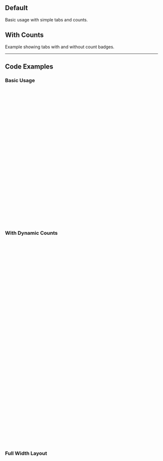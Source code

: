 

## Default

Basic usage with simple tabs and counts.

<Canvas of={SegmentedControlStories.Default} />

## With Counts

Example showing tabs with and without count badges.

<Canvas of={SegmentedControlStories.WithCounts} />

---

## Code Examples

### Basic Usage

```typescript
import { Component, signal } from '@angular/core';
import { DsSegmentedControl, type DsSegmentedTab } from '@ui/segmented-control';

@Component({
  selector: 'app-example',
  imports: [DsSegmentedControl],
  template: `
    <ds-segmented-control
      [tabs]="tabs"
      [activeTab]="activeTab()"
      (tabChange)="onTabChange($event)"
    ></ds-segmented-control>

    <p>Active tab: {{ activeTab() }}</p>
  `,
})
export class ExampleComponent {
  tabs: DsSegmentedTab[] = [
    { id: 'home', label: 'HOME' },
    { id: 'about', label: 'ABOUT' },
    { id: 'contact', label: 'CONTACT' },
  ];

  activeTab = signal('home');

  onTabChange(tabId: string) {
    this.activeTab.set(tabId);
    console.log('Tab changed to:', tabId);
  }
}
```

### With Dynamic Counts

```typescript
import { Component, signal, computed } from '@angular/core';
import { DsSegmentedControl, type DsSegmentedTab } from '@ui/segmented-control';

@Component({
  selector: 'app-dynamic-example',
  imports: [DsSegmentedControl],
  template: `
    <ds-segmented-control
      [tabs]="tabsWithCounts()"
      [activeTab]="activeFilter()"
      (tabChange)="setActiveFilter($event)"
    ></ds-segmented-control>
  `,
})
export class DynamicExampleComponent {
  items = signal([
    { status: 'active', type: 'user' },
    { status: 'pending', type: 'admin' },
    { status: 'active', type: 'user' },
    // ... more items
  ]);

  activeFilter = signal('all');

  tabsWithCounts = computed(() => {
    const allItems = this.items();
    return [
      { id: 'all', label: 'ALL', count: allItems.length },
      {
        id: 'active',
        label: 'ACTIVE',
        count: allItems.filter((i) => i.status === 'active').length,
      },
      {
        id: 'pending',
        label: 'PENDING',
        count: allItems.filter((i) => i.status === 'pending').length,
      },
    ];
  });

  setActiveFilter(filter: string) {
    this.activeFilter.set(filter);
  }
}
```

### Full Width Layout

```html
<ds-segmented-control
  [tabs]="tabs"
  [activeTab]="activeTab()"
  [fullWidth]="true"
  (tabChange)="onTabChange($event)"
></ds-segmented-control>
```
